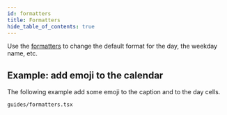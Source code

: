 ```yaml
---
id: formatters
title: Formatters
hide_table_of_contents: true
---
```


Use the [formatters](/api/types/daypickerprops#formatters) to change the default format for the day, the weekday
name, etc.

## Example: add emoji to the calendar

The following example add some emoji to the caption and to the day cells.

```include
guides/formatters.tsx
```
